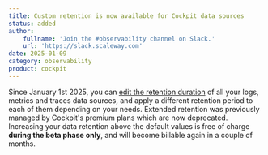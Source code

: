 ```yaml
---
title: Custom retention is now available for Cockpit data sources
status: added
author:
    fullname: 'Join the #observability channel on Slack.'
    url: 'https://slack.scaleway.com'
date: 2025-01-09
category: observability
product: cockpit
---
```


Since January 1st 2025, you can [edit the retention duration](/cockpit/how-to/change-data-retention/) of all your logs, metrics and traces data sources, and apply a different retention period to each of them depending on your needs. Extended retention was previously managed by Cockpit's premium plans which are now deprecated. Increasing your data retention above the default values is free of charge **during the beta phase only**, and will become billable again in a couple of months.  
